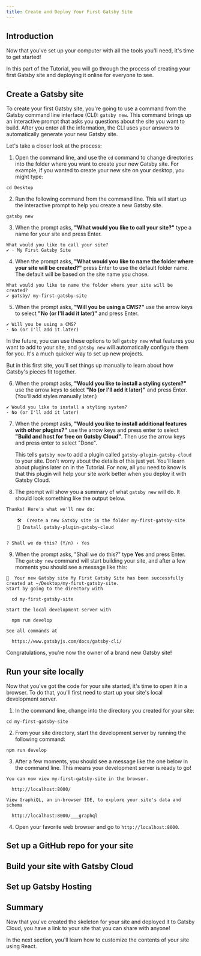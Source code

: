 ```yaml
---
title: Create and Deploy Your First Gatsby Site
---
```



## Introduction

Now that you've set up your computer with all the tools you'll need, it's time to get started!

In this part of the Tutorial, you will go through the process of creating your first Gatsby site and deploying it online for everyone to see.

## Create a Gatsby site

To create your first Gatsby site, you're going to use a command from the Gatsby command line interface (CLI): `gatsby new`. This command brings up an interactive prompt that asks you questions about the site you want to build. After you enter all the information, the CLI uses your answers to automatically generate your new Gatsby site.

Let's take a closer look at the process:

1. Open the command line, and use the `cd` command to change directories into the folder where you want to create your new Gatsby site. For example, if you wanted to create your new site on your desktop, you might type:
```shell:title=~
cd Desktop
```

2. Run the following command from the command line. This will start up the interactive prompt to help you create a new Gatsby site.
```shell:title=~/Desktop
gatsby new
```

3. When the prompt asks, **"What would you like to call your site?"** type a name for your site and press Enter.
```shell
What would you like to call your site?
✔ · My First Gatsby Site
```

4. When the prompt asks, **"What would you like to name the folder where your site will be created?"** press Enter to use the default folder name. The default will be based on the site name you chose.
```shell
What would you like to name the folder where your site will be created?
✔ gatsby/ my-first-gatsby-site
```

5. When the prompt asks, **"Will you be using a CMS?"** use the arrow keys to select **"No (or I'll add it later)"** and press Enter.
```shell
✔ Will you be using a CMS?
· No (or I'll add it later)
```

<Announcement>

In the future, you can use these options to tell `gatsby new` what features you want to add to your site, and `gatsby new` will automatically configure them for you. It's a much quicker way to set up new projects.

But in this first site, you'll set things up manually to learn about how Gatsby's pieces fit together.

</Announcement>

6. When the prompt asks, **"Would you like to install a styling system?"** use the arrow keys to select **"No (or I'll add it later)"** and press Enter. (You'll add styles manually later.)
```shell
✔ Would you like to install a styling system?
· No (or I'll add it later)
```

7. When the prompt asks, **"Would you like to install additional features with other plugins?"** use the arrow keys and press enter to select **"Build and host for free on Gatsby Cloud"**. Then use the arrow keys and press enter to select "Done".

    This tells `gatsby new` to add a plugin called `gatsby-plugin-gatsby-cloud` to your site. Don't worry about the details of this just yet. You'll learn about plugins later on in the Tutorial. For now, all you need to know is that this plugin will help your site work better when you deploy it with Gatsby Cloud.

8. The prompt will show you a summary of what `gatsby new` will do. It should look something like the output below.
```shell
Thanks! Here's what we'll now do:

    🛠  Create a new Gatsby site in the folder my-first-gatsby-site
    🔌 Install gatsby-plugin-gatsby-cloud


? Shall we do this? (Y/n) › Yes
```

9. When the prompt asks, "Shall we do this?" type **Yes** and press Enter. The `gatsby new` command will start building your site, and after a few moments you should see a message like this:
```shell
🎉  Your new Gatsby site My First Gatsby Site has been successfully
created at ~/Desktop/my-first-gatsby-site.
Start by going to the directory with

  cd my-first-gatsby-site

Start the local development server with

  npm run develop

See all commands at

  https://www.gatsbyjs.com/docs/gatsby-cli/
```

Congratulations, you're now the owner of a brand new Gatsby site!

## Run your site locally

Now that you've got the code for your site started, it's time to open it in a browser. To do that, you'll first need to start up your site's local development server.

1. In the command line, change into the directory you created for your site:
```shell:title=~/Desktop
cd my-first-gatsby-site
```

2. From your site directory, start the development server by running the following command:
```shell:title=~/Desktop/my-first-gatsby-site
npm run develop
```

3. After a few moments, you should see a message like the one below in the command line. This means your development server is ready to go!

```shell
You can now view my-first-gatsby-site in the browser.
⠀
  http://localhost:8000/
⠀
View GraphiQL, an in-browser IDE, to explore your site's data and
schema
⠀
  http://localhost:8000/___graphql
```

4. Open your favorite web browser and go to `http://localhost:8000`.

## Set up a GitHub repo for your site

## Build your site with Gatsby Cloud

## Set up Gatsby Hosting

## Summary

Now that you've created the skeleton for your site and deployed it to Gatsby Cloud, you have a link to your site that you can share with anyone!

In the next section, you'll learn how to customize the contents of your site using React.
